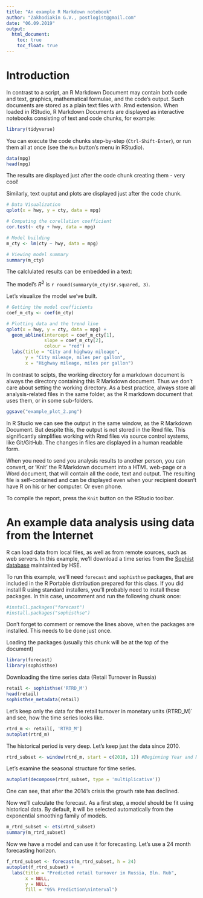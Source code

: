 ```yaml
---
title: "An example R Markdown notebook"
author: "Zakhodiakin G.V., postlogist@gmail.com"
date: "06.09.2019"
output: 
  html_document: 
    toc: true
    toc_float: true
---
```


# Introduction

In contrast to a script, an R Markdown Document may contain both code and text, graphics, mathematical formulae, and the code's output. Such documents are stored as a plain text files with .Rmd extension.
When loaded in RStudio, R Markdown Documents are displayed as interactive notebooks consisting of text and code chunks, for example:

```r

library(tidyverse)

```


You can execute the code chunks step-by-step (`Ctrl-Shift-Enter`), or run them all at once (see the `Run` button's menu in RStudio).


```r

data(mpg)
head(mpg)

```

The results are displayed just after the code chunk creating them - very cool!

Similarly, text ouptut and plots are displayed just after the code chunk.

```r

# Data Visualization
qplot(x = hwy, y = cty, data = mpg)

# Computing the corellation coefficient
cor.test(~ cty + hwy, data = mpg) 

```


```r

# Model building
m_cty <- lm(cty ~ hwy, data = mpg)

# Viewing model summary
summary(m_cty) 

```

The calclulated results can be embedded in a text: 

The model's $R^2$ is `r round(summary(m_cty)$r.squared, 3)`.

Let's visualize the model we've built.

```r

# Getting the model coefficients
coef_m_cty <- coef(m_cty)

# Plotting data and the trend line
qplot(x = hwy, y = cty, data = mpg) +
  geom_abline(intercept = coef_m_cty[1], 
              slope = coef_m_cty[2],
              colour = "red") +
  labs(title = "City and highway mileage",
       y = "City mileage, miles per gallon",
       x = "Highway mileage, miles per gallon")
```

In contrast to scipts, the working directory for a markdown document is always the directory containing this R Markdown document. Thus we don't care about setting the working directory.
As a best practice, always store all analysis-related files in the same folder, as the R markdown document that uses them, or in some sub-folders.

```r

ggsave("example_plot_2.png")

```

In R Studio we can see the output in the same window, as the R Markdown Document. But despite this, the output is not stored in the Rmd file. This significantly simplifies working with Rmd files via source control systems, like Git/GitHub. The changes in files are displayed in a human readable form.


When you need to send you analysis results to another person, you can convert, or 'Knit' the R Markdown document into a HTML web-page or a Word document, that will contain all the code, text and output. The resulting file is self-contained and can be displayed even when your recipient doesn't have R on his or her computer. Or even phone.

To compile the report, press the `Knit` button on the RStudio toolbar.




# An example data analysis using data from the Internet

R can load data from local files, as well as from remote sources, such as web servers. In this example, we'll download a time series from the [Sophist database](http://sophist.hse.ru) maintainted by HSE.

To run this example, we'll need `forecast` and `sophisthse` packages, that are included in the R Portable distribution prepared for this class. If you did install R using standard installers, you'll probably need to install these packages. In this case, uncomment and run the following chunk once:

```r
#install.packages("forecast")
#install.packages("sophisthse")
```

Don't forget to comment or remove the lines above, when the packages are installed. This needs to be done just once.


Loading the packages (usually this chunk will be at the top of the document)

```r
library(forecast)
library(sophisthse)
```


Downloading the time series data (Retail Turnover in Russia)

```r
retail <- sophisthse('RTRD_M')
head(retail)
sophisthse_metadata(retail)
```

Let's keep only the data for the retail turnover in monetary units (RTRD_M)` and see, how the time series looks like.

```r

rtrd_m <- retail[, 'RTRD_M']
autoplot(rtrd_m)

```


The historical period is very deep. Let's keep just the data since 2010.


```r

rtrd_subset <- window(rtrd_m, start = c(2010, 1)) #Beginning Year and Month 

```

Let's examine the seasonal structure for time series.

```r

autoplot(decompose(rtrd_subset, type = 'multiplicative'))

```

One can see, that after the 2014's crisis the growth rate has declined.

Now we'll calculate the forecast.
As a first step, a model should be fit using historical data. By default, it will be selected automatically from the exponential smoothing family of models. 

```r

m_rtrd_subset <- ets(rtrd_subset)
summary(m_rtrd_subset)

```

Now we have a model and can use it for forecasting. Let's use a 24 month forecasting horizon.

```r

f_rtrd_subset <- forecast(m_rtrd_subset, h = 24)
autoplot(f_rtrd_subset) +
  labs(title = "Predicted retail turnover in Russia, Bln. Rub",
       x = NULL,
       y = NULL,
       fill = "95% Prediction\ninterval")

```


